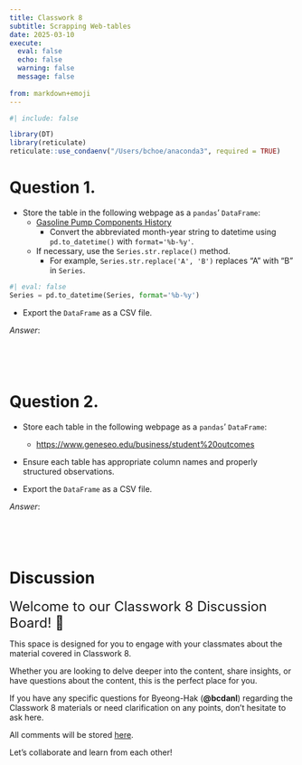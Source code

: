 ```yaml
---
title: Classwork 8
subtitle: Scrapping Web-tables
date: 2025-03-10
execute: 
  eval: false
  echo: false
  warning: false
  message: false
  
from: markdown+emoji
---
```


```r
#| include: false

library(DT)
library(reticulate)
reticulate::use_condaenv("/Users/bchoe/anaconda3", required = TRUE)
```


# Question 1.

- Store the table in the following webpage as a `pandas`' `DataFrame`:
  - [Gasoline Pump Components History](https://www.eia.gov/petroleum/gasdiesel/gaspump_hist.php)
	-	Convert the abbreviated month-year string to datetime using `pd.to_datetime()` with `format='%b-%y'`.
  - If necessary, use the `Series.str.replace()` method.
    - For example, `Series.str.replace('A', 'B')` replaces "A" with "B" in `Series`.


```python
#| eval: false
Series = pd.to_datetime(Series, format='%b-%y')
```

- Export the `DataFrame` as a CSV file.

*Answer*:
```python

```


<br><br>

# Question 2.
- Store each table in the following webpage as a `pandas`' `DataFrame`:
  - [https://www.geneseo.edu/business/student%20outcomes](https://www.geneseo.edu/business/student%20outcomes)

- Ensure each table has appropriate column names and properly structured observations.

- Export the `DataFrame` as a CSV file.

*Answer*:
```python

```


<br><br>



# Discussion

<font size = "5">Welcome to our Classwork 8 Discussion Board! 👋 </font>


This space is designed for you to engage with your classmates about the material covered in Classwork 8.

Whether you are looking to delve deeper into the content, share insights, or have questions about the content, this is the perfect place for you.

If you have any specific questions for Byeong-Hak (**@bcdanl**) regarding the Classwork 8 materials or need clarification on any points, don't hesitate to ask here. 

All comments will be stored [here](https://github.com/bcdanl/210/discussions/).

Let's collaborate and learn from each other!


